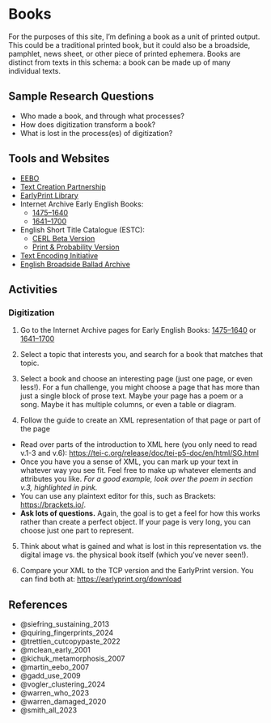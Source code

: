 # Books

For the purposes of this site, I'm defining a book as a unit of printed output. This could be a traditional printed book, but it could also be a broadside, pamphlet, news sheet, or other piece of printed ephemera. Books are distinct from texts in this schema: a book can be made up of many individual texts.

## Sample Research Questions

- Who made a book, and through what processes?
- How does digitization transform a book?
- What is lost in the process(es) of digitization?

## Tools and Websites

- [EEBO](https://about.proquest.com/en/products-services/eebo/)
- [Text Creation Partnership](https://textcreationpartnership.org/)
- [EarlyPrint Library](https://texts.earlyprint.org/exist/apps/shc/home.html)
- Internet Archive Early English Books:
  - [1475–1640](https://archive.org/details/pub_early-english-books-1475-1640?tab=collection&sort=-reviewdate)
  - [1641–1700](https://archive.org/details/pub_early-english-books-1641-1700?tab=collection)
- English Short Title Catalogue (ESTC):
  - [CERL Beta Version](https://datb.cerl.org/estc/)
  - [Print & Probability Version](https://estc.printprobability.org/)
- [Text Encoding Initiative](https://tei-c.org/)
- [English Broadside Ballad Archive](https://ebba.english.ucsb.edu/)

## Activities

### Digitization

1) Go to the Internet Archive pages for Early English Books: [1475–1640](https://archive.org/details/pub_early-english-books-1475-1640?tab=collection&sort=-downloads) or [1641–1700](https://archive.org/details/pub_early-english-books-1641-1700?tab=collection)

2) Select a topic that interests you, and search for a book that matches that topic.

3) Select a book and choose an interesting page (just one page, or even less!). For a fun challenge, you might choose a page that has more than just a single block of prose text. Maybe your page has a poem or a song. Maybe it has multiple columns, or even a table or diagram.

4) Follow the guide to create an XML representation of that page or part of the page

- Read over parts of the introduction to XML here (you only need to read v.1-3 and v.6): <https://tei-c.org/release/doc/tei-p5-doc/en/html/SG.html>
- Once you have you a sense of XML, you can mark up your text in whatever way you see fit. Feel free to make up whatever elements and attributes you like. *For a good example, look over the poem in section v.3, highlighted in pink.*
- You can use any plaintext editor for this, such as Brackets: <https://brackets.io/>.
- **Ask lots of questions.** Again, the goal is to get a feel for how this works rather than create a perfect object. If your page is very long, you can choose just one part to represent.

5) Think about what is gained and what is lost in this representation vs. the digital image vs. the physical book itself (which you've never seen!).

6) Compare your XML to the TCP version and the EarlyPrint version. You can find both at: <https://earlyprint.org/download>

## References

- @siefring_sustaining_2013
- @quiring_fingerprints_2024
- @trettien_cutcopypaste_2022
- @mclean_early_2001
- @kichuk_metamorphosis_2007
- @martin_eebo_2007
- @gadd_use_2009
- @vogler_clustering_2024
- @warren_who_2023
- @warren_damaged_2020
- @smith_all_2023
